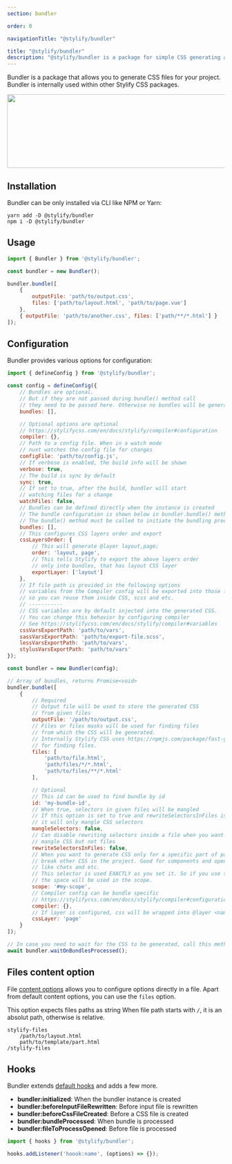 ```yaml
---
section: bundler

order: 0

navigationTitle: "@stylify/bundler"

title: "@stylify/bundler"
description: "@stylify/bundler is a package for simple CSS generating and bundling in a project."
---
```


Bundler is a package that allows you to generate CSS files for your project. Bundler is internally used within other Stylify CSS packages.

<img src="/images/docs/bundler/bundler.png" alt="" width="914" height="170" loading="lazy" class="border-radius:4px" />

## Installation

Bundler can be only installed via CLI like NPM or Yarn:

```
yarn add -D @stylify/bundler
npm i -D @stylify/bundler
```

## Usage

```javascript
import { Bundler } from '@stylify/bundler';

const bundler = new Bundler();

bundler.bundle([
	{
		outputFile: 'path/to/output.css',
		files: ['path/to/layout.html', 'path/to/page.vue']
	},
	{ outputFile: 'path/to/another.css', files: ['path/**/*.html'] }
]);
```

## Configuration

Bundler provides various options for configuration:

```javascript
import { defineConfig } from '@stylify/bundler';

const config = defineConfig({
	// Bundles are optional.
	// But if they are not passed during bundle() method call
	// they need to be passed here. Otherwise no bundles will be generated
	bundles: [],

	// Optional options are optional
	// https://stylifycss.com/en/docs/stylify/compiler#configuration
	compiler: {},
	// Path to a config file. When in a watch mode
	// nuxt watches the config file for changes
	configFile: 'path/to/config.js',
	// If verbose is enabled, the build info will be shown
	verbose: true,
	// The build is sync by default
	sync: true,
	// If set to true, after the build, bundler will start
	// watching files for a change
	watchFiles: false,
	// Bundles can be defined directly when the instance is created
	// The bundle configuration is shown below in bundler.bundle() method
	// The bundle() method must be called to initiate the bundling process
	bundles: [],
	// This configures CSS layers order and export
	cssLayersOrder: {
		// This will generate @layer layout,page;
		order: 'layout, page',
		// This tells Stylify to export the above layers order
		// only into bundles, that has layout CSS layer
		exportLayer: ['layout']
	},
	// If file path is provided in the following options
	// variables from the Compiler config will be exported into those files
	// so you can reuse them inside CSS, scss and etc.
	// -----------
	// CSS variables are by default injected into the generated CSS.
	// You can change this behavior by configuring compiler
	// See https://stylifycss.com/en/docs/stylify/compiler#variables
	cssVarsExportPath: 'path/to/vars',
	sassVarsExportPath: 'path/to/export-file.scss',
	lessVarsExportPath: 'path/to/vars',
	stylusVarsExportPath: 'path/to/vars'
});

const bundler = new Bundler(config);

// Array of bundles, returns Promise<void>
bundler.bundle([
	{
		// Required
		// Output file will be used to store the generated CSS
		// from given files
		outputFile: '/path/to/output.css',
		// Files or files masks will be used for finding files
		// from which the CSS will be generated.
		// Internally Stylify CSS uses https://npmjs.com/package/fast-glob
		// for finding files.
		files: [
			'path/to/file.html',
			'path/files/*/*.html',
			'path/to/files/**/*.html'
		],

		// Optional
		// This id can be used to find bundle by id
		id: 'my-bundle-id',
		// When true, selectors in given files will be mangled
		// If this option is set to true and rewriteSelectorsInFiles is false
		// it will only mangle CSS selectors
		mangleSelectors: false,
		// Can disable rewriting selectors inside a file when you want to just
		// mangle CSS but not files
		rewriteSelectorsInFiles: false,
		// When you want to generate CSS only for a specific part of page or don't want to
		// break other CSS in the project. Good for components and open source plugins
		// like chats and etc.
		// This selector is used EXACTLY as you set it. So if you use space on the end,
		// the space will be used in the scope.
		scope: '#my-scope',
		// Compiler config can be bundle specific
		// https://stylifycss.com/en/docs/stylify/compiler#configuration
		compiler: {},
		// If layer is configured, css will be wrapped into @layer <name> {}
		cssLayer: 'page'
	}
]);

// In case you need to wait for the CSS to be generated, call this method.
await bundler.waitOnBundlesProcessed();
```


## Files content option
File [content options](/en/docs/stylify/compiler#contentoptionsprocessors) allows you to configure options directly in a file. Apart from default content options, you can use the `files` option.

<DocsSection>
<div slot="description">

This option expects files paths as string When file path starts with `/`, it is an absolut path, otherwise is relative.

</div>
<div slot="code">

```
stylify-files
	/path/to/layout.html
	path/to/template/part.html
/stylify-files
```

</div>
</DocsSection>

## Hooks

Bundler extends [default hooks](/en/docs/stylify/compiler#hooks) and adds a few more.

<DocsSection>
<div slot="description">

- **bundler:initialized**: When the bundler instance is created
- **bundler:beforeInputFileRewritten**: Before input file is rewritten
- **bundler:beforeCssFileCreated**: Before a CSS file is created
- **bundler:bundleProcessed**: When bundle is processed
- **bundler:fileToProcessOpened**: Before file is processed

</div>
<div slot="code">

```javascript
import { hooks } from '@stylify/bundler';

hooks.addListener('hoook:name', (options) => {});
```

</div>
</DocsSection>
